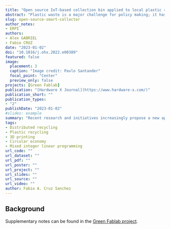 ```yaml
---
title: "Open source IoT-based collection bin applied to local plastic recycling"
abstract: "Plastic waste is a major challenge for policy making; it has a terrible impact on the environment if it is not properly managed. In order to mitigate this issue, recycling industries have emerged with the associated logistics chain that also has an environmental impact, notably with the production of greenhouse gas. In addition to using energy to transform plastic waste into source material, energy is also wasted to transport it. In parallel to reducing plastic waste, it may be recycled at a very local scale, reducing transportation and allowing potential improvement of the collecting process. Assuming that local transformation of plastic waste is possible, this article describes the design, assembly, and setup of the hardware, system architecture, and software of collectors that may be used by these recycling units. The specificity of these collectors is that they produces on-line data related to the quantity of waste collected. Once implemented, a network of smart collectors should allow the reduction of travel to collect waste as it notifies when the collectors are full. It also produces data on the scale of a territory to optimize the supply chain related to plastic waste collection. This article presents the design and engineering aspects as well as limitations induced by technical choices, but also potential improvements for future developments."
slug: open-source-smart-collector
author_notes:
- ERPI
authors:
- Alex GABRIEL
- Fabio CRUZ
date: "2023-01-02"
doi: "10.1016/j.ohx.2022.e00389"
featured: false
image:
  placement: 3
  caption: "Image credit: Pavlo Santander"
  focal_point: "Center"
  preview_only: false
projects: [Green Fablab]
publication: "[Hardware X Journal](https://www.hardware-x.com/)"
publication_short: ""
publication_types:
- "2"
publishDate: "2023-01-02"
#slides: example
summary: "Recent research and initiatives increasingly propose a new approach, based on distributed plastic recycling for open-source (OS) 3D printing technologies, as a way to deal with the issue of plastic waste and to support the development of the circular economy (CE). Distributed"
tags:
- Distributed recycling
- Plastic recycling
- 3D printing 
- Circular economy 
- Mixed integer linear programming 
url_code: ""
url_dataset: ""
url_pdf: ""
url_poster: ""
url_project: ""
url_slides: ""
url_source: ""
url_video: ""
author: Fabio A. Cruz Sanchez
---
```



## Background



Supplementary notes can be found in the [Green Fablab project](http://lf2l.fr/projects/green-fablab/).
